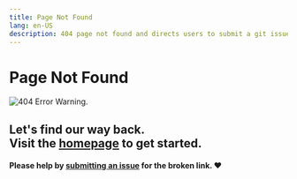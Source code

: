 ```yaml
---
title: Page Not Found
lang: en-US
description: 404 page not found and directs users to submit a git issue.
---
```


# Page Not Found

![404 Error Warning.](/img/icons/404-page.svg)

## Let's find our way back. <br /> Visit the [homepage](index) to get started.

#### Please help by [submitting an issue](https://github.com/ethereum-optimism/docs/issues/new/choose) for the broken link. ❤️

